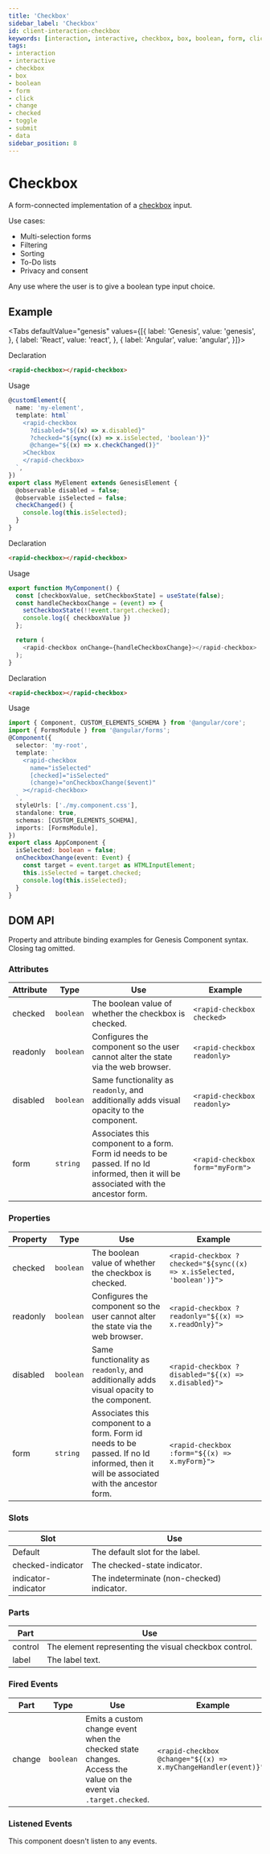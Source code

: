 ```yaml
---
title: 'Checkbox'
sidebar_label: 'Checkbox'
id: client-interaction-checkbox
keywords: [interaction, interactive, checkbox, box, boolean, form, click, change, checked, toggle, submit, data]
tags:
- interaction
- interactive
- checkbox
- box
- boolean
- form
- click
- change
- checked
- toggle
- submit
- data
sidebar_position: 8
---
```



# Checkbox

A form-connected implementation of a [checkbox](https://developer.mozilla.org/en-US/docs/Web/HTML/Element/input/checkbox) input.

Use cases:
* Multi-selection forms
* Filtering
* Sorting
* To-Do lists
* Privacy and consent

Any use where the user is to give a boolean type input choice.

## Example

<CheckboxDemo />

<Tabs defaultValue="genesis" values={[{ label: 'Genesis', value: 'genesis', }, { label: 'React', value: 'react', }, { label: 'Angular', value: 'angular', }]}>

<TabItem value="genesis">

Declaration
```html
<rapid-checkbox></rapid-checkbox>
```

Usage
```typescript
@customElement({
  name: 'my-element',
  template: html`
    <rapid-checkbox
      ?disabled="${(x) => x.disabled}"
      ?checked="${sync((x) => x.isSelected, 'boolean')}"
      @change="${(x) => x.checkChanged()}"
    >Checkbox
    </rapid-checkbox>
  `,
})
export class MyElement extends GenesisElement {
  @observable disabled = false;
  @observable isSelected = false;
  checkChanged() {
    console.log(this.isSelected);
  }
}
```

</TabItem>
<TabItem value="react">

Declaration
```html
<rapid-checkbox></rapid-checkbox>
```
Usage
```typescript
export function MyComponent() {
  const [checkboxValue, setCheckboxState] = useState(false);
  const handleCheckboxChange = (event) => {
    setCheckboxState(!!event.target.checked);
    console.log({ checkboxValue })
  };

  return (
    <rapid-checkbox onChange={handleCheckboxChange}></rapid-checkbox>
  );
}
```
</TabItem>
<TabItem value="angular">

Declaration
```html
<rapid-checkbox></rapid-checkbox>
```

Usage
```typescript
import { Component, CUSTOM_ELEMENTS_SCHEMA } from '@angular/core';
import { FormsModule } from '@angular/forms';
@Component({
  selector: 'my-root',
  template: `
    <rapid-checkbox
      name="isSelected"
      [checked]="isSelected"
      (change)="onCheckboxChange($event)"
    ></rapid-checkbox>
  `,
  styleUrls: ['./my.component.css'],
  standalone: true,
  schemas: [CUSTOM_ELEMENTS_SCHEMA],
  imports: [FormsModule],
})
export class AppComponent {
  isSelected: boolean = false;
  onCheckboxChange(event: Event) {
    const target = event.target as HTMLInputElement;
    this.isSelected = target.checked;
    console.log(this.isSelected);
  }
}
```
</TabItem>
</Tabs>

## DOM API

Property and attribute binding examples for Genesis Component syntax. Closing tag omitted.

### Attributes

| Attribute | Type | Use | Example |
|---|---|---|---|
|checked|`boolean`|The boolean value of whether the checkbox is checked. |`<rapid-checkbox checked>`|
|readonly|`boolean`|Configures the component so the user cannot alter the state via the web browser.|`<rapid-checkbox readonly>`|
|disabled|`boolean`|Same functionality as `readonly`, and additionally adds visual opacity to the component.|`<rapid-checkbox readonly>`|
|form|`string`|Associates this component to a form. Form id needs to be passed. If no Id informed, then it will be associated with the ancestor form.|`<rapid-checkbox form="myForm">`|

### Properties

| Property | Type | Use | Example |
|---|---|---|---|
|checked|`boolean`|The boolean value of whether the checkbox is checked. |`<rapid-checkbox ?checked="${sync((x) => x.isSelected, 'boolean')}">`|
|readonly|`boolean`|Configures the component so the user cannot alter the state via the web browser.|`<rapid-checkbox ?readonly="${(x) => x.readOnly}">`|
|disabled|`boolean`|Same functionality as `readonly`, and additionally adds visual opacity to the component.|`<rapid-checkbox ?disabled="${(x) => x.disabled}">`|
|form|`string`|Associates this component to a form. Form id needs to be passed. If no Id informed, then it will be associated with the ancestor form.|`<rapid-checkbox :form="${(x) => x.myForm}">`|

### Slots

| Slot | Use |
|---|---|
| Default | The default slot for the label. |
| checked-indicator | The checked-state indicator. |
| indicator-indicator | The indeterminate (non-checked) indicator. |

### Parts

| Part | Use |
|---|---|
| control | The element representing the visual checkbox control.|
| label | The label text.|

### Fired Events

| Part | Type | Use | Example |
|---|---|---|---|
| change |`boolean`| Emits a custom change event when the checked state changes. Access the value on the event via `.target.checked`.|`<rapid-checkbox @change="${(x) => x.myChangeHandler(event)}">`|

### Listened Events

This component doesn't listen to any events.
